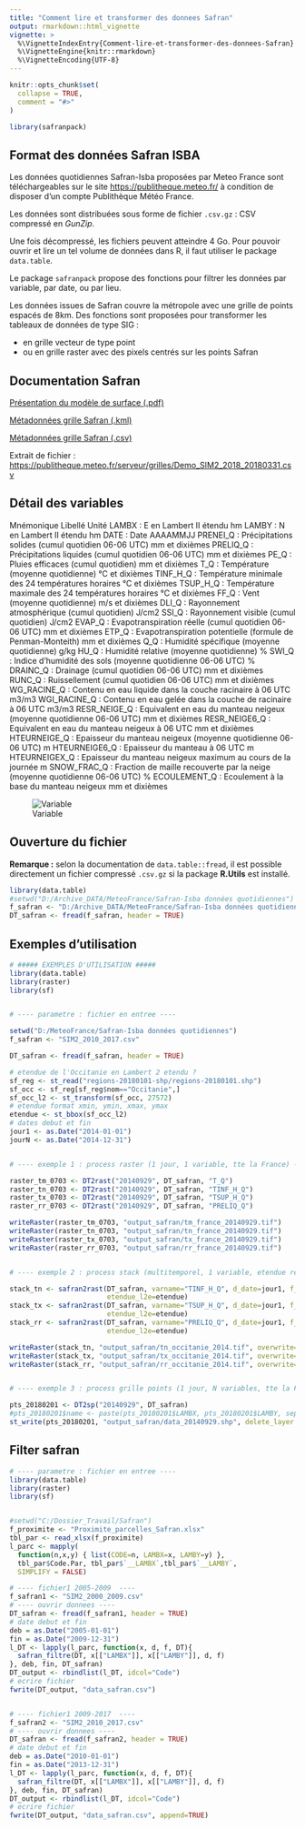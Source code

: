 ```yaml
---
title: "Comment lire et transformer des donnees Safran"
output: rmarkdown::html_vignette
vignette: >
  %\VignetteIndexEntry{Comment-lire-et-transformer-des-donnees-Safran}
  %\VignetteEngine{knitr::rmarkdown}
  %\VignetteEncoding{UTF-8}
---
```


```r
knitr::opts_chunk$set(
  collapse = TRUE,
  comment = "#>"
)
```

```r
library(safranpack)
```

## Format des données Safran ISBA

Les données quotidiennes Safran-Isba proposées par Meteo France sont téléchargeables sur le site <https://publitheque.meteo.fr/> à condition de disposer d'un compte Publithèque Météo France.

Les données sont distribuées sous forme de fichier `.csv.gz` : CSV compressé en *GunZip*. 

Une fois décompressé, les fichiers peuvent atteindre 4 Go. Pour pouvoir ouvrir et lire un tel volume de données dans R, il faut utiliser le package `data.table`. 

Le package `safranpack` propose des fonctions pour filtrer les données par variable, par date, ou par lieu. 

Les données issues de Safran couvre la métropole avec une grille de points espacés de 8km. Des fonctions sont proposées pour transformer les tableaux de données de type SIG :

- en grille vecteur de type point
- ou en grille raster avec des pixels centrés sur les points Safran

## Documentation Safran

[Présentation du modèle de surface (.pdf)](https://donneespubliques.meteofrance.fr/client/document/doc_sim2_donneespubliques_221.pdf)

[Métadonnées grille Safran (.kml)](https://publitheque.meteo.fr/serveur/grilles/SIM2_kml.zip)

[Métadonnées grille Safran (.csv)](https://publitheque.meteo.fr/serveur/grilles/coordonnees_grille_safran_lambert-2-etendu.zip)

Extrait de fichier : <https://publitheque.meteo.fr/serveur/grilles/Demo_SIM2_2018_20180331.csv>

## Détail des variables

Mnémonique 	Libellé 	Unité
LAMBX : 	E en Lambert II étendu 	hm
LAMBY : 	N en Lambert II étendu 	hm
DATE : 	Date 	AAAAMMJJ
PRENEI_Q : 	Précipitations solides (cumul quotidien 06-06 UTC) 	mm et dixièmes
PRELIQ_Q : 	Précipitations liquides (cumul quotidien 06-06 UTC) 	mm et dixièmes
PE_Q : 	Pluies efficaces (cumul quotidien) 	mm et dixièmes
T_Q : 	Température (moyenne quotidienne) 	°C et dixièmes
TINF_H_Q : 	Température minimale des 24 températures horaires 	°C et dixièmes
TSUP_H_Q : 	Température maximale des 24 températures horaires 	°C et dixièmes
FF_Q : 	Vent (moyenne quotidienne) 	m/s et dixièmes
DLI_Q : 	Rayonnement atmosphérique (cumul quotidien) 	J/cm2
SSI_Q : 	Rayonnement visible (cumul quotidien) 	J/cm2
EVAP_Q : 	Evapotranspiration réelle (cumul quotidien 06-06 UTC) 	mm et dixièmes
ETP_Q : 	Evapotranspiration potentielle (formule de Penman-Monteith) 	mm et dixièmes
Q_Q : 	Humidité spécifique (moyenne quotidienne) 	g/kg
HU_Q : 	Humidité relative (moyenne quotidienne) 	%
SWI_Q : 	Indice d'humidité des sols (moyenne quotidienne 06-06 UTC) 	%
DRAINC_Q : 	Drainage (cumul quotidien 06-06 UTC) 	mm et dixièmes
RUNC_Q : 	Ruissellement (cumul quotidien 06-06 UTC) 	mm et dixièmes
WG_RACINE_Q : 	Contenu en eau liquide dans la couche racinaire à 06 UTC 	m3/m3
WGI_RACINE_Q : 	Contenu en eau gelée dans la couche de racinaire à 06 UTC 	m3/m3
RESR_NEIGE_Q : 	Equivalent en eau du manteau neigeux (moyenne quotidienne 06-06 UTC) 	mm et dixièmes
RESR_NEIGE6_Q : 	Equivalent en eau du manteau neigeux à 06 UTC 	mm et dixièmes
HTEURNEIGE_Q : 	Epaisseur du manteau neigeux (moyenne quotidienne 06-06 UTC) 	m
HTEURNEIGE6_Q : 	Epaisseur du manteau à 06 UTC 	m
HTEURNEIGEX_Q : 	Epaisseur du manteau neigeux maximum au cours de la journée 	m
SNOW_FRAC_Q : 	Fraction de maille recouverte par la neige (moyenne quotidienne 06-06 UTC) 	%
ECOULEMENT_Q : 	Ecoulement à la base du manteau neigeux 	mm et dixièmes

![Variable](variables_safran.png)

## Ouverture du fichier

**Remarque :** selon la documentation de `data.table::fread`, il est possible directement un fichier compressé `.csv.gz` si la package **R.Utils** est installé.

```r
library(data.table)
#setwd("D:/Archive_DATA/MeteoFrance/Safran-Isba données quotidiennes")
f_safran <- "D:/Archive_DATA/MeteoFrance/Safran-Isba données quotidiennes/SIM2_2010_2017.csv.gz"
DT_safran <- fread(f_safran, header = TRUE)
```

## Exemples d'utilisation 

```r

# ##### EXEMPLES D'UTILISATION #####
library(data.table)
library(raster)
library(sf)


# ---- parametre : fichier en entree ----

setwd("D:/MeteoFrance/Safran-Isba données quotidiennes")
f_safran <- "SIM2_2010_2017.csv"

DT_safran <- fread(f_safran, header = TRUE)

# etendue de l'Occitanie en Lambert 2 etendu ?
sf_reg <- st_read("regions-20180101-shp/regions-20180101.shp")
sf_occ <- sf_reg[sf_reg$nom=="Occitanie",]
sf_occ_l2 <- st_transform(sf_occ, 27572)
# etendue format xmin, ymin, xmax, ymax
etendue <- st_bbox(sf_occ_l2)
# dates debut et fin
jour1 <- as.Date("2014-01-01")
jourN <- as.Date("2014-12-31")


# ---- exemple 1 : process raster (1 jour, 1 variable, tte la France) ----

raster_tm_0703 <- DT2rast("20140929", DT_safran, "T_Q")
raster_tn_0703 <- DT2rast("20140929", DT_safran, "TINF_H_Q")
raster_tx_0703 <- DT2rast("20140929", DT_safran, "TSUP_H_Q")
raster_rr_0703 <- DT2rast("20140929", DT_safran, "PRELIQ_Q")

writeRaster(raster_tm_0703, "output_safran/tm_france_20140929.tif")
writeRaster(raster_tn_0703, "output_safran/tn_france_20140929.tif")
writeRaster(raster_tx_0703, "output_safran/tx_france_20140929.tif")
writeRaster(raster_rr_0703, "output_safran/rr_france_20140929.tif")


# ---- exemple 2 : process stack (multitemporel, 1 variable, etendue region) ----

stack_tn <- safran2rast(DT_safran, varname="TINF_H_Q", d_date=jour1, f_date=jourN, 
                        etendue_l2e=etendue)
stack_tx <- safran2rast(DT_safran, varname="TSUP_H_Q", d_date=jour1, f_date=jourN, 
                        etendue_l2e=etendue)
stack_rr <- safran2rast(DT_safran, varname="PRELIQ_Q", d_date=jour1, f_date=jourN, 
                        etendue_l2e=etendue)

writeRaster(stack_tn, "output_safran/tn_occitanie_2014.tif", overwrite=T)
writeRaster(stack_tx, "output_safran/tx_occitanie_2014.tif", overwrite=T)
writeRaster(stack_rr, "output_safran/rr_occitanie_2014.tif", overwrite=T)


# ---- exemple 3 : process grille points (1 jour, N variables, tte la France) ----

pts_20180201 <- DT2sp("20140929", DT_safran)
#pts_20180201$name <- paste(pts_20180201$LAMBX, pts_20180201$LAMBY, sep="_")
st_write(pts_20180201, "output_safran/data_20140929.shp", delete_layer = T)

```

## Filter safran

```r

# ---- parametre : fichier en entree ----
library(data.table)
library(raster)
library(sf)


#setwd("C:/Dossier_Travail/Safran")
f_proximite <- "Proximite_parcelles_Safran.xlsx"
tbl_par <- read_xlsx(f_proximite)
l_parc <- mapply(
  function(n,x,y) { list(CODE=n, LAMBX=x, LAMBY=y) },
  tbl_par$Code.Par, tbl_par$`__LAMBX`,tbl_par$`__LAMBY`,
  SIMPLIFY = FALSE)

# ---- fichier1 2005-2009  ----
f_safran1 <- "SIM2_2000_2009.csv"
# ---- ouvrir donnees ----
DT_safran <- fread(f_safran1, header = TRUE)
# date debut et fin
deb = as.Date("2005-01-01")
fin = as.Date("2009-12-31")
l_DT <- lapply(l_parc, function(x, d, f, DT){
  safran_filtre(DT, x[["LAMBX"]], x[["LAMBY"]], d, f)
}, deb, fin, DT_safran)
DT_output <- rbindlist(l_DT, idcol="Code")
# ecrire fichier
fwrite(DT_output, "data_safran.csv")


# ---- fichier1 2009-2017  ----
f_safran2 <- "SIM2_2010_2017.csv"
# ---- ouvrir donnees ----
DT_safran <- fread(f_safran2, header = TRUE)
# date debut et fin
deb = as.Date("2010-01-01")
fin = as.Date("2013-12-31")
l_DT <- lapply(l_parc, function(x, d, f, DT){
  safran_filtre(DT, x[["LAMBX"]], x[["LAMBY"]], d, f)
}, deb, fin, DT_safran)
DT_output <- rbindlist(l_DT, idcol="Code")
# ecrire fichier
fwrite(DT_output, "data_safran.csv", append=TRUE)


```

